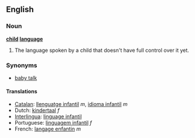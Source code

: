 ==English==

===Noun===
'''[[child]] [[language]]'''

# The language spoken by a child that doesn't have full control over it yet.

===Synonyms===
*[[baby talk]]

====Translations====
*[[Catalan]]: [[llenguatge infantil]] ''m'', [[idioma infantil]] ''m''
*Dutch: [[kindertaal]] ''f''
*[[Interlingua]]: [[linguage infantil]]
*Portuguese: [[linguagem infantil]] ''f''
*French: [[langage enfantin]] ''m''